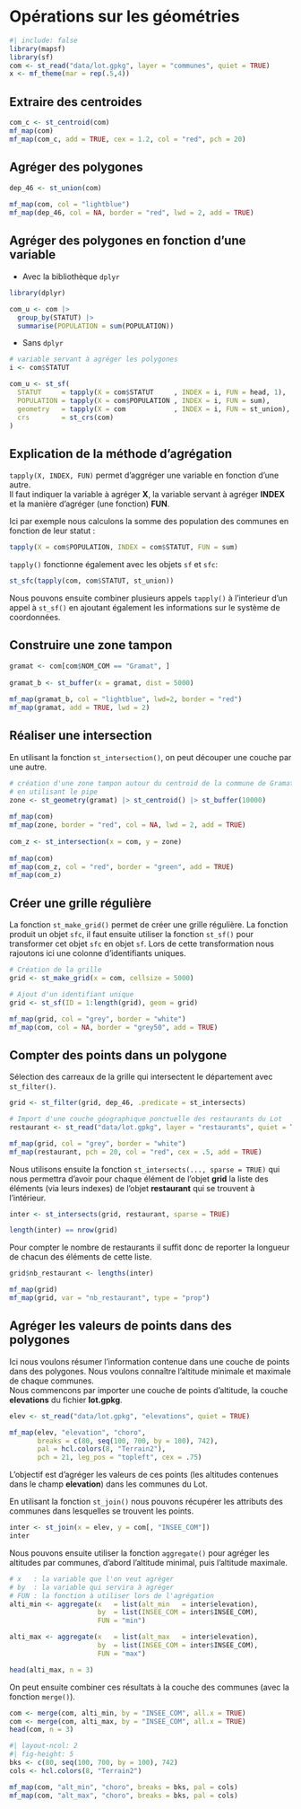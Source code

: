 # Opérations sur les géométries

```r
#| include: false
library(mapsf)
library(sf)
com <- st_read("data/lot.gpkg", layer = "communes", quiet = TRUE)
x <- mf_theme(mar = rep(.5,4))
```



## Extraire des centroides

```r
com_c <- st_centroid(com)
mf_map(com)
mf_map(com_c, add = TRUE, cex = 1.2, col = "red", pch = 20)
```


## Agréger des polygones

```r
dep_46 <- st_union(com)
    
mf_map(com, col = "lightblue")
mf_map(dep_46, col = NA, border = "red", lwd = 2, add = TRUE)
```

## Agréger des polygones en fonction d'une variable

* Avec la bibliothèque `dplyr`
```r
library(dplyr)

com_u <- com |>
  group_by(STATUT) |>
  summarise(POPULATION = sum(POPULATION))
```

* Sans `dplyr`

```r
# variable servant à agréger les polygones
i <- com$STATUT 

com_u <- st_sf(
  STATUT     = tapply(X = com$STATUT     , INDEX = i, FUN = head, 1),
  POPULATION = tapply(X = com$POPULATION , INDEX = i, FUN = sum), 
  geometry   = tapply(X = com            , INDEX = i, FUN = st_union), 
  crs        = st_crs(com)
) 
```


:::{.callout-note}
## Explication de la méthode d'agrégation

`tapply(X, INDEX, FUN)` permet d'aggréger une variable en fonction d'une autre.   
Il faut indiquer la variable à agréger **X**, la variable servant à agréger **INDEX** et la manière d'agréger (une fonction) **FUN**.

Ici par exemple nous calculons la somme des population des communes en fonction de leur statut :
```r
tapply(X = com$POPULATION, INDEX = com$STATUT, FUN = sum)
```

`tapply()` fonctionne également avec les objets `sf` et `sfc`:
```r
st_sfc(tapply(com, com$STATUT, st_union))
```

Nous pouvons ensuite combiner plusieurs appels `tapply()` à l'interieur d'un appel à `st_sf()` en ajoutant également les informations sur le système de coordonnées. 
:::



## Construire une zone tampon

```r
gramat <- com[com$NOM_COM == "Gramat", ]
    
gramat_b <- st_buffer(x = gramat, dist = 5000)
     
mf_map(gramat_b, col = "lightblue", lwd=2, border = "red")
mf_map(gramat, add = TRUE, lwd = 2)
```

## Réaliser une intersection 

En utilisant la fonction `st_intersection()`, on peut découper une couche par une autre. 

```r
# création d'une zone tampon autour du centroid de la commune de Gramat
# en utilisant le pipe
zone <- st_geometry(gramat) |> st_centroid() |> st_buffer(10000)
    
mf_map(com)
mf_map(zone, border = "red", col = NA, lwd = 2, add = TRUE)
    
com_z <- st_intersection(x = com, y = zone)
    
mf_map(com)
mf_map(com_z, col = "red", border = "green", add = TRUE)
mf_map(com_z)
```




## Créer une grille régulière

La fonction `st_make_grid()` permet de créer une grille régulière. 
La fonction produit un objet `sfc`, il faut ensuite utiliser la fonction `st_sf()` pour transformer
cet objet `sfc` en objet `sf`. Lors de cette transformation nous rajoutons ici une colonne 
d'identifiants uniques.   

```r
# Création de la grille
grid <- st_make_grid(x = com, cellsize = 5000)

# Ajout d'un identifiant unique
grid <- st_sf(ID = 1:length(grid), geom = grid)

mf_map(grid, col = "grey", border = "white")
mf_map(com, col = NA, border = "grey50", add = TRUE)
```



## Compter des points dans un polygone

Sélection des carreaux de la grille qui intersectent le département avec `st_filter()`.

```r
grid <- st_filter(grid, dep_46, .predicate = st_intersects)

# Import d'une couche géographique ponctuelle des restaurants du Lot
restaurant <- st_read("data/lot.gpkg", layer = "restaurants", quiet = TRUE)

mf_map(grid, col = "grey", border = "white")
mf_map(restaurant, pch = 20, col = "red", cex = .5, add = TRUE)
```

Nous utilisons ensuite la fonction `st_intersects(..., sparse = TRUE)` qui nous 
permettra d'avoir pour chaque élément de l'objet **grid** la liste des éléments (via leurs indexes)
de l'objet **restaurant** qui se trouvent à l'intérieur. 

```r
inter <- st_intersects(grid, restaurant, sparse = TRUE)

length(inter) == nrow(grid)
```

Pour compter le nombre de restaurants il suffit donc de reporter 
la longueur de chacun des éléments de cette liste.

```r
grid$nb_restaurant <- lengths(inter)

mf_map(grid)
mf_map(grid, var = "nb_restaurant", type = "prop")
```

## Agréger les valeurs de points dans des polygones

Ici nous voulons résumer l'information contenue dans une couche de points dans des polygones. Nous voulons connaître l'altitude minimale et maximale de chaque communes.  
Nous commencons par importer une couche de points d'altitude, la couche **elevations** du fichier **lot.gpkg**. 

```r
elev <- st_read("data/lot.gpkg", "elevations", quiet = TRUE)

mf_map(elev, "elevation", "choro", 
       breaks = c(80, seq(100, 700, by = 100), 742),
       pal = hcl.colors(8, "Terrain2"), 
       pch = 21, leg_pos = "topleft", cex = .75)
```


L'objectif est d'agréger les valeurs de ces points (les altitudes contenues dans le champ **elevation**) dans les communes du Lot. 

En utilisant la fonction `st_join()` nous pouvons récupérer les attributs des communes dans lesquelles se trouvent les points.  



```r
inter <- st_join(x = elev, y = com[, "INSEE_COM"])
inter
```


Nous pouvons ensuite utiliser la fonction `aggregate()` pour agréger les altitudes par communes, d'abord l'altitude minimal, puis l'altitude maximale.


```r
# x   : la variable que l'on veut agréger
# by  : la variable qui servira à agréger 
# FUN : la fonction à utiliser lors de l'agrégation
alti_min <- aggregate(x   = list(alt_min   = inter$elevation),    
                      by  = list(INSEE_COM = inter$INSEE_COM),
                      FUN = "min")

alti_max <- aggregate(x   = list(alt_max   = inter$elevation),
                      by  = list(INSEE_COM = inter$INSEE_COM),
                      FUN = "max")

head(alti_max, n = 3)

```

On peut ensuite combiner ces résultats à la couche des communes (avec la fonction `merge()`).

```r
com <- merge(com, alti_min, by = "INSEE_COM", all.x = TRUE)
com <- merge(com, alti_max, by = "INSEE_COM", all.x = TRUE)
head(com, n = 3)
```

```r
#| layout-ncol: 2
#| fig-height: 5
bks <- c(80, seq(100, 700, by = 100), 742)
cols <- hcl.colors(8, "Terrain2")

mf_map(com, "alt_min", "choro", breaks = bks, pal = cols)
mf_map(com, "alt_max", "choro", breaks = bks, pal = cols)

```





